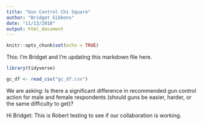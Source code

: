 ```yaml
---
title: "Gun Control Chi Square"
author: "Bridget Gibbons"
date: "11/13/2018"
output: html_document
---
```


```r
knitr::opts_chunk$set(echo = TRUE)
```

This: I'm Bridget and I'm updating this markdown file here.

```r

library(tidyverse)

gc_df <- read_csv("gc_df.csv")
```

We are asking: Is there a significant difference in recommended gun control action for male and female respondents (should guns be easier, harder, or the same difficulty to get)?

Hi Bridget: This is Robert testing to see if our collaboration is working. 